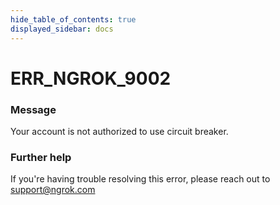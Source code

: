 ```yaml
---
hide_table_of_contents: true
displayed_sidebar: docs
---
```



# ERR_NGROK_9002

### Message

Your account is not authorized to use circuit breaker.

<ErrorDetails error="err_ngrok_9002" />

### Further help

If you're having trouble resolving this error, please reach out to [support@ngrok.com](mailto:support@ngrok.com?subject=Help%20with%20ERR_NGROK_9002)


